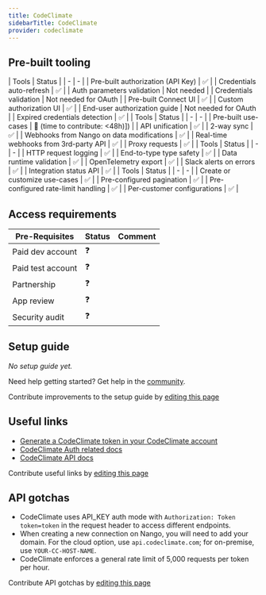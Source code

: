 ```yaml
---
title: CodeClimate
sidebarTitle: CodeClimate
provider: codeclimate
---
```




<Overview />

## Pre-built tooling

<AccordionGroup>
<Accordion title="✅ Authorization">
| Tools | Status |
| - | - |
| Pre-built authorization (API Key) | ✅ |
| Credentials auto-refresh | ✅ |
| Auth parameters validation | Not needed |
| Credentials validation | Not needed for OAuth |
| Pre-built Connect UI | ✅ |
| Custom authorization UI | ✅ |
| End-user authorization guide | Not needed for OAuth |
| Expired credentials detection | ✅ |
</Accordion>
<Accordion title="✅ Read & write data">
| Tools | Status |
| - | - |
| Pre-built use-cases | 🚫 (time to contribute: &lt;48h)]) |
| API unification | ✅ |
| 2-way sync | ✅ |
| Webhooks from Nango on data modifications | ✅ |
| Real-time webhooks from 3rd-party API | ✅ |
| Proxy requests | ✅ |
</Accordion>
<Accordion title="✅ Observability & data quality">
| Tools | Status |
| - | - |
| HTTP request logging | ✅ |
| End-to-type type safety | ✅ |
| Data runtime validation | ✅ |
| OpenTelemetry export | ✅ |
| Slack alerts on errors | ✅ |
| Integration status API | ✅ |
</Accordion>
<Accordion title="✅ Customization">
| Tools | Status |
| - | - |
| Create or customize use-cases | ✅ |
| Pre-configured pagination | ✅ |
| Pre-configured rate-limit handling | ✅ |
| Per-customer configurations | ✅ |
</Accordion>
</AccordionGroup>

<PreBuiltUseCases />

## Access requirements
| Pre-Requisites | Status | Comment|
| - | - | - |
| Paid dev account | ❓ |  |
| Paid test account | ❓ |  |
| Partnership | ❓ | |
| App review | ❓ |  |
| Security audit | ❓ | |


## Setup guide

_No setup guide yet._

<Tip>Need help getting started? Get help in the [community](https://nango.dev/slack).</Tip>

<Note>Contribute improvements to the setup guide by [editing this page](https://github.com/nangohq/nango/tree/master/docs-v2/integrations/all/codeclimate.mdx)</Note>


## Useful links

-   [Generate a CodeClimate token in your CodeClimate account](https://codeclimate.com/profile/tokens)
-   [CodeClimate Auth related docs](https://developer.codeclimate.com/#authentication)
-   [CodeClimate API docs](https://developer.codeclimate.com/#overview)

<Note>Contribute useful links by [editing this page](https://github.com/nangohq/nango/tree/master/docs-v2/integrations/all/codeclimate.mdx)</Note>

## API gotchas

- CodeClimate uses API_KEY auth mode with `Authorization: Token token=token` in the request header to access different endpoints.
- When creating a new connection on Nango, you will need to add your domain. For the cloud option, use `api.codeclimate.com`; for on-premise, use `YOUR-CC-HOST-NAME`.
- CodeClimate enforces a general rate limit of 5,000 requests per token per hour.

<Note>Contribute API gotchas by [editing this page](https://github.com/nangohq/nango/tree/master/docs-v2/integrations/all/codeclimate.mdx)</Note>
